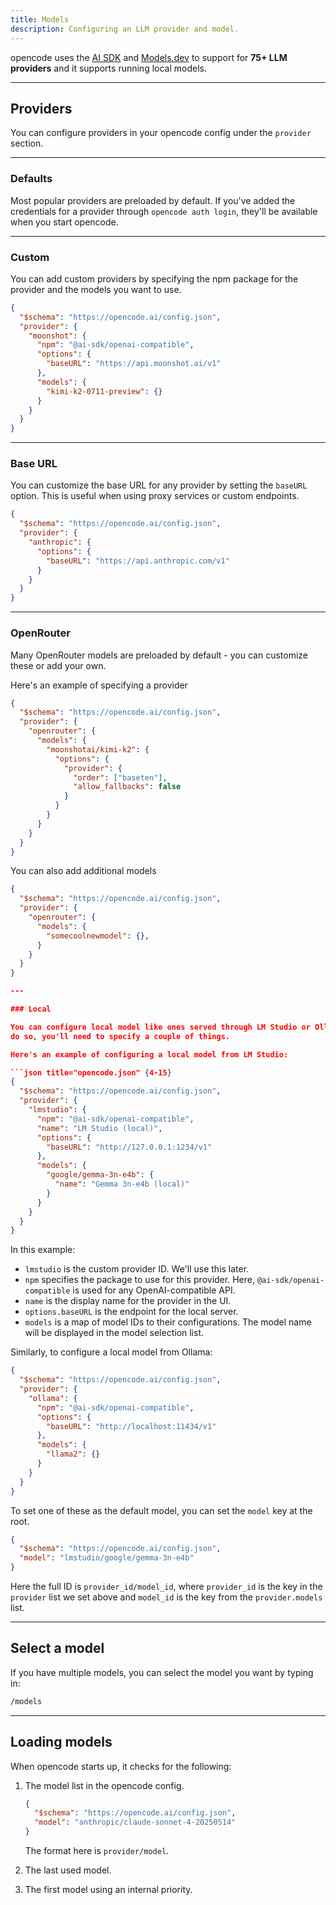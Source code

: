 ```yaml
---
title: Models
description: Configuring an LLM provider and model.
---
```


opencode uses the [AI SDK](https://ai-sdk.dev/) and [Models.dev](https://models.dev) to support for **75+ LLM providers** and it supports running local models.

---

## Providers

You can configure providers in your opencode config under the `provider` section.

---

### Defaults

Most popular providers are preloaded by default. If you've added the credentials for a provider through `opencode auth login`, they'll be available when you start opencode.

---

### Custom

You can add custom providers by specifying the npm package for the provider and the models you want to use.

```json title="opencode.json" {5,9-11}
{
  "$schema": "https://opencode.ai/config.json",
  "provider": {
    "moonshot": {
      "npm": "@ai-sdk/openai-compatible",
      "options": {
        "baseURL": "https://api.moonshot.ai/v1"
      },
      "models": {
        "kimi-k2-0711-preview": {}
      }
    }
  }
}
```

---

### Base URL

You can customize the base URL for any provider by setting the `baseURL` option. This is useful when using proxy services or custom endpoints.

```json title="opencode.json" {6}
{
  "$schema": "https://opencode.ai/config.json",
  "provider": {
    "anthropic": {
      "options": {
        "baseURL": "https://api.anthropic.com/v1"
      }
    }
  }
}
```

---

### OpenRouter

Many OpenRouter models are preloaded by default - you can customize these or add your own.

Here's an example of specifying a provider

```json title="opencode.json"
{
  "$schema": "https://opencode.ai/config.json",
  "provider": {
    "openrouter": {
      "models": {
        "moonshotai/kimi-k2": {
          "options": {
            "provider": {
              "order": ["baseten"],
              "allow_fallbacks": false
            }
          }
        }
      }
    }
  }
}
```

You can also add additional models

```json title="opencode.json"
{
  "$schema": "https://opencode.ai/config.json",
  "provider": {
    "openrouter": {
      "models": {
        "somecoolnewmodel": {},
      }
    }
  }
}

---

### Local

You can configure local model like ones served through LM Studio or Ollama. To
do so, you'll need to specify a couple of things.

Here's an example of configuring a local model from LM Studio:

```json title="opencode.json" {4-15}
{
  "$schema": "https://opencode.ai/config.json",
  "provider": {
    "lmstudio": {
      "npm": "@ai-sdk/openai-compatible",
      "name": "LM Studio (local)",
      "options": {
        "baseURL": "http://127.0.0.1:1234/v1"
      },
      "models": {
        "google/gemma-3n-e4b": {
          "name": "Gemma 3n-e4b (local)"
        }
      }
    }
  }
}
```

In this example:

- `lmstudio` is the custom provider ID. We'll use this later.
- `npm` specifies the package to use for this provider. Here, `@ai-sdk/openai-compatible` is used for any OpenAI-compatible API.
- `name` is the display name for the provider in the UI.
- `options.baseURL` is the endpoint for the local server.
- `models` is a map of model IDs to their configurations. The model name will be displayed in the model selection list.

Similarly, to configure a local model from Ollama:

```json title="opencode.json" {5,7}
{
  "$schema": "https://opencode.ai/config.json",
  "provider": {
    "ollama": {
      "npm": "@ai-sdk/openai-compatible",
      "options": {
        "baseURL": "http://localhost:11434/v1"
      },
      "models": {
        "llama2": {}
      }
    }
  }
}
```

To set one of these as the default model, you can set the `model` key at the
root.

```json title="opencode.json" {3}
{
  "$schema": "https://opencode.ai/config.json",
  "model": "lmstudio/google/gemma-3n-e4b"
}
```

Here the full ID is `provider_id/model_id`, where `provider_id` is the key in the `provider` list we set above and `model_id` is the key from the `provider.models` list.

---

## Select a model

If you have multiple models, you can select the model you want by typing in:

```bash frame="none"
/models
```

---

## Loading models

When opencode starts up, it checks for the following:

1. The model list in the opencode config.

   ```json title="opencode.json"
   {
     "$schema": "https://opencode.ai/config.json",
     "model": "anthropic/claude-sonnet-4-20250514"
   }
   ```

   The format here is `provider/model`.

2. The last used model.

3. The first model using an internal priority.
